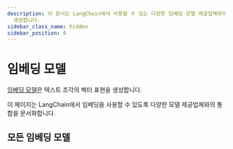 ```yaml
---
description: 이 문서는 LangChain에서 사용할 수 있는 다양한 임베딩 모델 제공업체와의 통합을 문서화합니다. 텍스트의 벡터 표현을
  생성합니다.
sidebar_class_name: hidden
sidebar_position: 0
---
```


# 임베딩 모델


[임베딩 모델](/docs/concepts#embedding-models)은 텍스트 조각의 벡터 표현을 생성합니다.

이 페이지는 LangChain에서 임베딩을 사용할 수 있도록 다양한 모델 제공업체와의 통합을 문서화합니다.

<CategoryTable category="text_embedding" />


## 모든 임베딩 모델

<IndexTable />